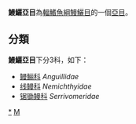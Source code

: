 {{Automatic taxobox
| taxon = Anguilloidei
| authority = 
| image = anguillarostratakils.jpg
| image_caption = 美洲鰻(''Anguilla rostrata'')
| subdivision_ranks = [[科|科]]
| subdivision = * 見內文
}}

'''鰻鱺亞目'''為[[輻鰭魚綱|輻鰭魚綱]][[鰻鱺目|鰻鱺目]]的一個[[亞目|亞目]]。

==分類==
'''鰻鱺亞目'''下分3科，如下：
*[[鳗鲡科|鳗鲡科]] ''Anguillidae''
*[[线鳗科|线鳗科]] ''Nemichthyidae''
*[[锯锄鳗科|锯锄鳗科]] ''Serrivomeridae''
{{鰻魚}}
{{taxonbar}}
[[Category:鰻鱺亞目|*]]
[[Category:鰻鱺目|M]]